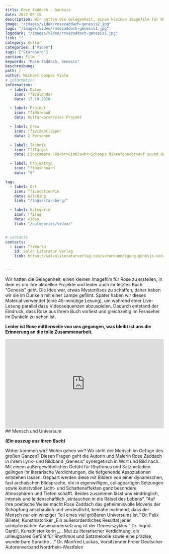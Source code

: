 ```yaml
---
title: Rose Zaddach - Genesis
date: 2022-05-15
description: Wir hatten die Gelegenheit, einen kleinen Imagefilm für Rose zu erstellen, in dem es um ihre aktuellen Projekte "Genesis" geht.
image: "/images/video/rosezaddach-genesis2.jpg"
logo: "/images/video/rosezaddach-genesis1.jpg"
logodark: "/images/video/rosezaddach-genesis1.jpg"
link: ""
category: Kultur
categories: ["Video"]
tags: ["Starnberg"]
section: Film
keywords: "Rose Zaddach, Genesis"
beschreibung: 
path: /
author: Michael Campos Viola
# information
information:
  - label: Datum
    icon: TfiCalendar
    data: 17.10.2020

  - label: Project
    icon: TfiNotepad
    data: Kultur<br>Freies Projekt

  - label: Crew
    icon: TfiVideoClapper
    data: 2 Personen

  - label: Technik
    icon: TfiTarget
    data: Cinecamera FX6<br>Gimbla<br>Schoeps Mikrofone<br>auf sound devices

  - label: Projekttyp
    icon: TfiDashboard
    data: "S"

tag:
  - label: Ort
    icon: TfiLocationPin
    data: Gilching
    link: "/tags/starnberg/"

  - label: Kategorie
    icon: TfiTag
    data: video
    link: "/categories/video/"


# contacts
contacts:
  - icon: TfiWorld
    id: Salon Literatur Verlag
    link: https://salonliteraturverlag.com/vorankuendigung-genesis-von-rose-zaddach/


---
```

<p class="pb-8">Wir hatten die Gelegenheit, einen kleinen Imagefilm für Rose zu erstellen, in dem es um ihre aktuellen Projekte und leider auch ihr letztes Buch "Genesis" geht. Die Idee war, etwas Mysteriöses zu schaffen, daher haben wir sie im Dunkeln mit einer Lampe gefilmt. Später haben wir dieses Material verwendet (eine 45-minütige Lesung), um während einer Live-Lesung parallel dazu Videosequenzen abzuspielen. Dadurch entstand der Eindruck, dass Rose aus Ihrem Buch vorliest und gleichzeitig im Fernseher im Dunkeln zu sehen ist.</p>

**Leider ist Rose mittlerweile von uns gegangen, was bleibt ist uns die Erinnerung an die tolle Zusammenarbeit.** 
<div class="pb-8"> 
<div style="padding:56.25% 0 0 0;position:relative;">
  <iframe src="https://player.vimeo.com/video/777810419?badge=0&amp;autopause=0&amp;player_id=0&amp;app_id=58479" 
    frameborder="0" 
    allow="autoplay; fullscreen; picture-in-picture; clipboard-write" 
    style="position:absolute;top:0;left:0;width:100%;height:100%;border-radius:4px;" 
    title="Rose Zaddach - Genesis">
  </iframe></div>
  <script src="https://player.vimeo.com/api/player.js"></script>
</div>

<div class="pt-20 "> </div>
## Mensch und Universum 

***(Ein auszug aus ihren Buch)***
<div class="pt-8"> </div>
Woher kommen wir? Wohin gehen wir? Wo steht der Mensch im Gefüge des großen Ganzen?
Diesen Fragen geht die Autorin und Malerin Rose Zaddach in ihrem Lyrik- und Bildband „Genesis“ synergetisch in Wort und Bild nach. Mit einem außergewöhnlichen Gefühl für Rhythmus und Satzmelodien gelingen ihr literarische Verdichtungen, die tiefgehende Assoziationen entstehen lassen. Gepaart werden diese mit Bildern von einer dynamischen, fast archaischen Bildsprache, die in eigenwilligen, collageartigen Setzungen sowie kunstvollen Licht- und Schatteneffekten ganz besondere Atmosphären und Tiefen schafft. Beides zusammen lässt uns eindringlich, intensiv und leidenschaftlich „eintauchen in die Rätsel des Lebens“.
"Auf ihre poetische Weise macht Rose Zaddach das geheimnisvolle Movens der Schöpfung anschaulich und verdeutlicht, beinahe mahnend, dass der Mensch nur ein winziger Teil eines viel größeren Universums ist.“ Dr. Felix Billeter, Kunsthistoriker
„Ein außerordentliches Resultat jener schöpferischen Auseinandersetzung ist der Genesiszyklus.“ Dr. Ingrid Gardill, Kunsthistorikerin
„... Mut zu literarischer Verdichtung, ein unleugbares Gefühl für Rhythmus und Satzmelodie sowie eine präzise, wunderbare Sprache ...“ Dr. Manfred Luckas, Vorsitzender Freier Deutscher Autorenverband Nordrhein-Westfalen
